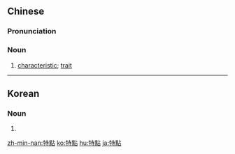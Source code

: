 {{also|特点}}
==Chinese==
{{zh-forms|s=特点}}

===Pronunciation===
{{zh-pron
|m=tèdiǎn
|ma=Zh-tèdian.ogg
|c=dak6 dim2
|h=pfs=thi̍t-tiám
|mn=qz:tia̍k-tiám/tw,xm,zz:te̍k-tiám
|cat=n
}}

===Noun===
{{zh-noun}}

# {{lb|zh|Elementary Mandarin}} [[characteristic]]; [[trait]]

----

==Korean==
{{ko-hanjatab}}

===Noun===
{{ko-noun|hj|hangeul=특점}}

# {{hanja form of|특점|???}}

[[zh-min-nan:特點]]
[[ko:特點]]
[[hu:特點]]
[[ja:特點]]